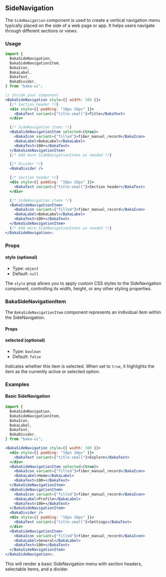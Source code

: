## SideNavigation

The `SideNavigation` component is used to create a vertical navigation menu typically placed on the side of a web page or app. It helps users navigate through different sections or views.

### Usage

```jsx
import {
  BakaSideNavigation,
  BakaSideNavigationItem,
  BakaIcon,
  BakaLabel,
  BakaText,
  BakaDivider,
} from "baka-ui";

// Inside your component
<BakaSideNavigation style={{ width: 300 }}>
  {/* Section header */}
  <div style={{ padding: "18px 16px" }}>
    <BakaText variant={"title-small"}>Title</BakaText>
  </div>

  {/* SideNavigation items */}
  <BakaSideNavigationItem selected={true}>
    <BakaIcon variant={"filled"}>fiber_manual_record</BakaIcon>
    <BakaLabel>BakaLabel</BakaLabel>
    <BakaText>100+</BakaText>
  </BakaSideNavigationItem>
  {/* Add more SideNavigationItems as needed */}

  {/* Divider */}
  <BakaDivider />

  {/* Section header */}
  <div style={{ padding: "18px 16px" }}>
    <BakaText variant={"title-small"}>Section header</BakaText>
  </div>

  {/* SideNavigation items */}
  <BakaSideNavigationItem>
    <BakaIcon variant={"filled"}>fiber_manual_record</BakaIcon>
    <BakaLabel>BakaLabel</BakaLabel>
    <BakaText>100+</BakaText>
  </BakaSideNavigationItem>
  {/* Add more SideNavigationItems as needed */}
</BakaSideNavigation>;
```

### Props

#### style (optional)

- Type: `object`
- Default: `null`

The `style` prop allows you to apply custom CSS styles to the SideNavigation component, controlling its width, height, or any other styling properties.

### BakaSideNavigationItem

The `BakaSideNavigationItem` component represents an individual item within the SideNavigation.

#### Props

#### selected (optional)

- Type: `boolean`
- Default: `false`

Indicates whether this item is selected. When set to `true`, it highlights the item as the currently active or selected option.

### Examples

#### Basic SideNavigation

```jsx
import {
  BakaSideNavigation,
  BakaSideNavigationItem,
  BakaIcon,
  BakaLabel,
  BakaText,
  BakaDivider,
} from "baka-ui";

<BakaSideNavigation style={{ width: 300 }}>
  <div style={{ padding: "18px 16px" }}>
    <BakaText variant={"title-small"}>Explore</BakaText>
  </div>
  <BakaSideNavigationItem selected={true}>
    <BakaIcon variant={"filled"}>fiber_manual_record</BakaIcon>
    <BakaLabel>Home</BakaLabel>
    <BakaText>100+</BakaText>
  </BakaSideNavigationItem>
  <BakaSideNavigationItem>
    <BakaIcon variant={"filled"}>fiber_manual_record</BakaIcon>
    <BakaLabel>Profile</BakaLabel>
    <BakaText>100+</BakaText>
  </BakaSideNavigationItem>
  <BakaDivider />
  <div style={{ padding: "18px 16px" }}>
    <BakaText variant={"title-small"}>Settings</BakaText>
  </div>
  <BakaSideNavigationItem>
    <BakaIcon variant={"filled"}>fiber_manual_record</BakaIcon>
    <BakaLabel>General</BakaLabel>
    <BakaText>100+</BakaText>
  </BakaSideNavigationItem>
</BakaSideNavigation>;
```

This will render a basic SideNavigation menu with section headers, selectable items, and a divider.
